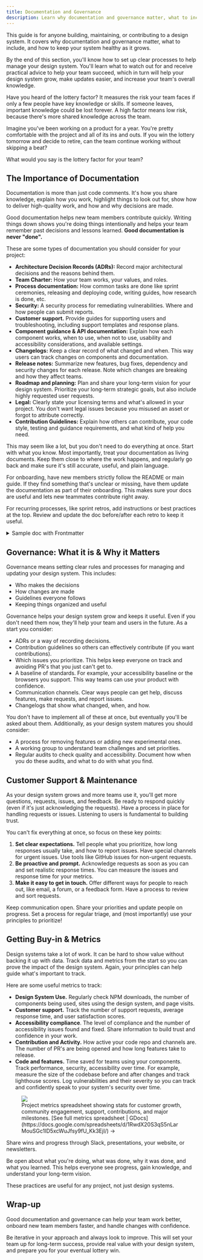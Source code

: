 ```yaml
---
title: Documentation and Governance
description: Learn why documentation and governance matter, what to include, and how to keep your design system healthy as it grows.
---
```



This guide is for anyone building, maintaining, or contributing to a design system. It covers why documentation and governance matter, what to include, and how to keep your system healthy as it grows.

By the end of this section, you'll know how to set up clear processes to help manage your design system. You'll learn what to watch out for and receive practical advice to help your team succeed, which in turn will help your design system grow, make updates easier, and increase your team's overall knowledge.

<Card title="Lottery Factor Check" icon="seti:smarty">
  Have you heard of the lottery factor? It measures the risk your team faces if only a few people have key knowledge or skills. If someone leaves, important knowledge could be lost forever. A high factor means low risk, because there's more shared knowledge across the team.

  Imagine you've been working on a product for a year. You're pretty comfortable with the project and all of its ins and outs. If you win the lottery tomorrow and decide to retire, can the team continue working without skipping a beat?

  What would you say is the lottery factor for your team?
</Card>

## The Importance of Documentation

Documentation is more than just code comments. It's how you share knowledge, explain how you work, highlight things to look out for, show how to deliver high-quality work, and how and why decisions are made.

Good documentation helps new team members contribute quickly. Writing things down shows you're doing things intentionally and helps your team remember past decisions and lessons learned. **Good documentation is never "done".**

These are some types of documentation you should consider for your project:

- **Architecture Decision Records (ADRs):** Record major architectural decisions and the reasons behind them.
- **Team Charter:** How your team works, your values, and roles.
- **Process documentation:** How common tasks are done like sprint ceremonies, releasing and deploying code, writing guides, how research is done, etc.
- **Security:** A security process for remediating vulnerabilities. Where and how people can submit reports.
- **Customer support.** Provide guides for supporting users and troubleshooting, including support templates and response plans.
- **Component guidance & API documentation:** Explain how each component works, when to use, when not to use, usability and accessibility considerations, and available settings.
- **Changelogs:** Keep a clear record of what changed and when. This way users can track changes on components and documentation.
- **Release notes:** Summarize new features, bug fixes, dependency and security changes for each release. Note which changes are breaking and how they affect teams.
- **Roadmap and planning:** Plan and share your long-term vision for your design system. Prioritize your long-term strategic goals, but also include highly requested user requests.
- **Legal:** Clearly state your licensing terms and what's allowed in your project. You don't want legal issues because you misused an asset or forgot to attribute correctly.
- **Contribution Guidelines:** Explain how others can contribute, your code style, testing and guidance requirements, and what kind of help you need.


This may seem like a lot, but you don't need to do everything at once. Start with what you know. Most importantly, treat your documentation as living documents. Keep them close to where the work happens, and regularly go back and make sure it's still accurate, useful, and plain language.

For onboarding, have new members strictly follow the README or main guide. If they find something that's unclear or missing, have them update the documentation as part of their onboarding. This makes sure your docs are useful and lets new teammates contribute right away.

For recurring processes, like sprint retros, add instructions or best practices at the top. Review and update the doc before/after each retro to keep it useful.

<details>
<summary>Sample doc with Frontmatter</summary>

How frontmatter helps explain how to use. This way anyone can run the sprint retro.

```md
// 2025-sprint-retrospective.md

---

A template for bi-weekly sprint retros.

Best practices:

- Add a new date entry for each retro.
- Focus on what was achieved, not just what happened. Be open and transparent without blame or judgement.
- Use a 2 to 5 minute timer for each column to keep meeting on track and respect everyone's time.
- If you agree with something, add a "➕" at the end.
- End each retro with clear action items. Make sure the team agrees, has an assignee, and a target date.

---

# Sprint Retro

## 08-04-2025

| What worked well | What didn't work so well |
| ---------------- | ------------------------ |
|                  |                          |

### Action Items

- [ ] JM to create issue templates for feature requests and bugs.
```

</details>

## Governance: What it is & Why it Matters

Governance means setting clear rules and processes for managing and updating your design system. This includes:

- Who makes the decisions
- How changes are made
- Guidelines everyone follows
- Keeping things organized and useful

Governance helps your design system grow and keeps it useful. Even if you don't need them now, they'll help your team and users in the future. As a start you consider:

- ADRs or a way of recording decisions.
- Contribution guidelines so others can effectively contribute (if you want contributions).
- Which issues you prioritize. This helps keep everyone on track and avoiding PR's that you just can't get to.
- A baseline of standards. For example, your accessibility baseline or the browsers you support. This way teams can use your product with confidence.
- Communication channels. Clear ways people can get help, discuss features, make requests, and report issues.
- Changelogs that show what changed, when, and how.

You don't have to implement all of these at once, but eventually you'll be asked about them. Additionally, as your design system matures you should consider:

- A process for removing features or adding new experimental ones.
- A working group to understand team challenges and set priorities.
- Regular audits to check quality and accessibility. Document how when you do these audits, and what to do with what you find.

## Customer Support & Maintenance

As your design system grows and more teams use it, you'll get more questions, requests, issues, and feedback. Be ready to respond quickly (even if it's just acknowledging the requests). Have a process in place for handling requests or issues. Listening to users is fundamental to building trust.

You can't fix everything at once, so focus on these key points:

1. **Set clear expectations.** Tell people what you prioritize, how long responses usually take, and how to report issues. Have special channels for urgent issues. Use tools like GitHub issues for non-urgent requests.
1. **Be proactive and prompt.** Acknowledge requests as soon as you can and set realistic response times. You can measure the issues and response time for your metrics.
1. **Make it easy to get in touch.** Offer different ways for people to reach out, like email, a forum, or a feedback form. Have a process to review and sort requests.

Keep communication open. Share your priorities and update people on progress. Set a process for regular triage, and (most importantly) use your principles to prioritize!

## Getting Buy-in & Metrics

Design systems take a lot of work. It can be hard to show value without backing it up with data. Track data and metrics from the start so you can prove the impact of the design system. Again, your principles can help guide what's important to track.

Here are some useful metrics to track:

- **Design System Use.** Regularly check NPM downloads, the number of components being used, sites using the design system, and page visits.
- **Customer support.** Track the number of support requests, average response time, and user satisfaction scores.
- **Accessibility compliance**. The level of compliance and the number of accessibility issues found and fixed. Share information to build trust and confidence in your work.
- **Contribution and Activity.** How active your code repo and channels are. The number of PR's are being opened and how long features take to release.
- **Code and features.** Time saved for teams using your components. Track performance, security, accessibility over time. For example, measure the size of the codebase before and after changes and track lighthouse scores. Log vulnerabilities and their severity so you can track and confidently speak to your system's security over time.

<figure>
  <img src={metricsScreenshot.src} aria-describedby="metrics-screenshot" />
  <figcaption id="metrics-screenshot">
    Project metrics spreadsheet showing stats for customer growth, community
    engagement, support, contributions, and major milestones. [See full metrics
    spreadsheet |
    GDocs](https://docs.google.com/spreadsheets/d/1RwdX20S3qS5nLarMouSGc1ID5xcWuJfsy9fU_Kk3EjI/)
    →
  </figcaption>
</figure>

Share wins and progress through Slack, presentations, your website, or newsletters.

Be open about what you're doing, what was done, why it was done, and what you learned. This helps everyone see progress, gain knowledge, and understand your long-term vision.

These practices are useful for any project, not just design systems.

## Wrap-up

Good documentation and governance can help your team work better, onboard new team members faster, and handle changes with confidence.

Be iterative in your approach and always look to improve. This will set your team up for long-term success, provide real value with your design system, and prepare you for your eventual lottery win.
